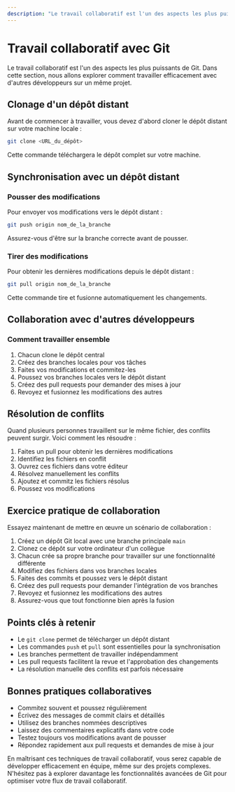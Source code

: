 ```yaml
---
description: "Le travail collaboratif est l'un des aspects les plus puissants de Git. Dans cette section, nous allons explorer comment travailler efficacement avec d'autres développeurs sur un même projet."
---
```

# Travail collaboratif avec Git

Le travail collaboratif est l'un des aspects les plus puissants de Git. Dans cette section, nous allons explorer comment travailler efficacement avec d'autres développeurs sur un même projet.

## Clonage d'un dépôt distant

Avant de commencer à travailler, vous devez d'abord cloner le dépôt distant sur votre machine locale :

```bash copy
git clone <URL_du_dépôt>
```

Cette commande téléchargera le dépôt complet sur votre machine.

## Synchronisation avec un dépôt distant

### Pousser des modifications

Pour envoyer vos modifications vers le dépôt distant :

```bash copy
git push origin nom_de_la_branche
```

Assurez-vous d'être sur la branche correcte avant de pousser.

### Tirer des modifications

Pour obtenir les dernières modifications depuis le dépôt distant :

```bash copy
git pull origin nom_de_la_branche
```

Cette commande tire et fusionne automatiquement les changements.

## Collaboration avec d'autres développeurs

### Comment travailler ensemble

1. Chacun clone le dépôt central
2. Créez des branches locales pour vos tâches
3. Faites vos modifications et commitez-les
4. Poussez vos branches locales vers le dépôt distant
5. Créez des pull requests pour demander des mises à jour
6. Revoyez et fusionnez les modifications des autres

## Résolution de conflits

Quand plusieurs personnes travaillent sur le même fichier, des conflits peuvent surgir. Voici comment les résoudre :

1. Faites un pull pour obtenir les dernières modifications
2. Identifiez les fichiers en conflit
3. Ouvrez ces fichiers dans votre éditeur
4. Résolvez manuellement les conflits
5. Ajoutez et commitz les fichiers résolus
6. Poussez vos modifications

## Exercice pratique de collaboration

Essayez maintenant de mettre en œuvre un scénario de collaboration :

1. Créez un dépôt Git local avec une branche principale `main`
2. Clonez ce dépôt sur votre ordinateur d'un collègue
3. Chacun crée sa propre branche pour travailler sur une fonctionnalité différente
4. Modifiez des fichiers dans vos branches locales
5. Faites des commits et poussez vers le dépôt distant
6. Créez des pull requests pour demander l'intégration de vos branches
7. Revoyez et fusionnez les modifications des autres
8. Assurez-vous que tout fonctionne bien après la fusion

## Points clés à retenir

- Le `git clone` permet de télécharger un dépôt distant
- Les commandes `push` et `pull` sont essentielles pour la synchronisation
- Les branches permettent de travailler indépendamment
- Les pull requests facilitent la revue et l'approbation des changements
- La résolution manuelle des conflits est parfois nécessaire

## Bonnes pratiques collaboratives

- Commitez souvent et poussez régulièrement
- Écrivez des messages de commit clairs et détaillés
- Utilisez des branches nommées descriptives
- Laissez des commentaires explicatifs dans votre code
- Testez toujours vos modifications avant de pousser
- Répondez rapidement aux pull requests et demandes de mise à jour

En maîtrisant ces techniques de travail collaboratif, vous serez capable de développer efficacement en équipe, même sur des projets complexes. N'hésitez pas à explorer davantage les fonctionnalités avancées de Git pour optimiser votre flux de travail collaboratif.